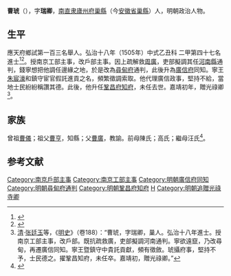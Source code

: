 {{明清人物信息框
| 姓名 = 曹琥
| 原名 =
| 圖片名稱= 
| 圖片大小 =
| 圖片說明 = 
| 最高職務 = 鞏昌府知府
| 國家 = 大明 
| 爵位 =
| 籍貫 = 直隸廬州無為州
| 族裔 = 
| 字號 = 
| 諡號 =
| 出生日期 = 成化十四年（1478年）
| 出生地點 = 
| 逝世日期 = 正德十二年（1517年） 
| 逝世地點 =
| 墓葬 =
| 配偶 = 
| 親屬 = 
| 出身 =
* 弘治十八年乙丑科進士出身
| 經歷 =
| 著作 =  
}}
'''曹琥'''（{{bd|1478年||1517年|catIdx=C}}），字'''瑞卿'''，[[南直隶|南直隶]][[廬州府|廬州府]][[巢縣|巢縣]]（今[[安徽省|安徽省]][[巢縣|巢縣]]）人，明朝政治人物。

== 生平 ==
應天府鄉試第一百三名舉人。弘治十八年（1505年）中式乙丑科<!---會試第一百十二名--->二甲第四十七名進士<ref>{{Cite book|title=《皇明贡举考》卷五|last=（明）[[张朝瑞|张朝瑞]]|first=|publisher=《续修四库全书》史部第828册|year=|isbn=|location=|pages=}}</ref><ref>{{Cite book|title=贡举志五种 上|last=鲁小俊，江俊伟著|first=|publisher=武汉：武汉大学出版社|year=2009|isbn=978-7-307-07043-1|location=|pages=}}</ref>。授南京工部主事，改戶部主事。因上疏解救[[周廣_(明朝)|周廣]]，吏部擬調其任[[河南縣|河南縣]]通判，錢寧想把他調任邊緣之地，於是改為[[尋甸府|尋甸府]]通判，此後升為[[廣信府|廣信府]]同知。寧王[[朱宸濠|朱宸濠]]和鎮守宦官假託進貢之名，頻繁徵調索取。他代理廣信政事，堅持不給，當地士民紛紛稱讚其德。此後，他升任[[鞏昌府|鞏昌府]][[知府|知府]]，未任去世。嘉靖初年，贈光祿卿<ref>[[清|清]]·[[张廷玉|张廷玉]]等，《[[明史|明史]]》（卷188）：“曹琥，字瑞卿，巢人。弘治十八年進士。授南京工部主事，改戶部。既抗疏救廣，吏部擬調河南通判。寧欲遠竄，乃改尋甸，再遷廣信同知。寧王暨鎮守中貴託貢獻，頻有徵斂。琥攝府事，堅持不予，士民德之。擢鞏昌知府，未任卒。嘉靖初，贈光祿卿。”</ref>。

== 家族 ==
曾祖[[曹儀|曹儀]]；祖父[[曹亨|曹亨]]，知縣；父[[曹廣|曹廣]]，教諭。前母陳氏；高氏；繼母汪氏<ref>{{Cite book|title=天一阁藏明代科举录选刊 登科录 点校本|last=龚延明主编|first=|publisher=宁波出版社|year=2016|isbn=978-7-5526-2320-8|location=宁波|pages=|quote=《天一閣藏明代科舉錄選刊.登科錄》之《弘治十八年進士登科錄》}}</ref>。

==参考文献==
{{reflist}}

{{弘治十八年乙丑科殿試金榜}}
{{DEFAULTSORT:Cao曹}}
[[Category:南京戶部主事|Category:南京戶部主事]]
[[Category:南京工部主事|Category:南京工部主事]]
[[Category:明朝廣信府同知|Category:明朝廣信府同知]]
[[Category:明朝尋甸府通判|Category:明朝尋甸府通判]]
[[Category:明朝鞏昌府知府|Category:明朝鞏昌府知府]]
[[Category:曹姓|H]]
[[Category:明朝追贈光祿寺卿|Category:明朝追贈光祿寺卿]]